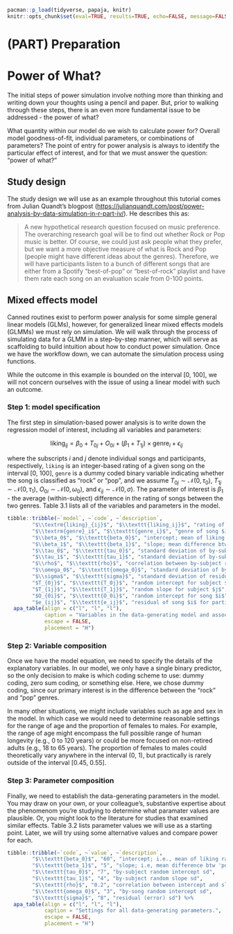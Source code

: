 
```r
pacman::p_load(tidyverse, papaja, knitr)
knitr::opts_chunk$set(eval=TRUE, results=TRUE, echo=FALSE, message=FALSE, warning=FALSE, error=FALSE, fig.height=5, fig.width=8, fig.path="figures/")
```

# (PART) Preparation {-}

# Power of What?

The initial steps of power simulation involve nothing more than thinking and writing down your thoughts using a pencil and paper. But, prior to walking through these steps, there is an even more fundamental issue to be addressed - the power of what?

What quantity within our model do we wish to calculate power for? Overall model goodness-of-fit, individual parameters, or combinations of parameters? The point of entry for power analysis is always to identify the particular effect of interest, and for that we must answer the question: "power of what?"

## Study design

The study design we will use as an example throughout this tutorial comes from Julian Quandt's blogpost (<https://julianquandt.com/post/power-analysis-by-data-simulation-in-r-part-iv/>). He describes this as:

> A new hypothetical research question focused on music preference. The overarching research goal will be to find out whether Rock or Pop music is better. Of course, we could just ask people what they prefer, but we want a more objective measure of what is Rock and Pop (people might have different ideas about the genres). Therefore, we will have participants listen to a bunch of different songs that are either from a Spotify "best-of-pop" or "best-of-rock" playlist and have them rate each song on an evaluation scale from 0-100 points. 

## Mixed effects model

Canned routines exist to perform power analysis for some simple general linear models (GLMs), however, for generalized linear mixed effects models (GLMMs) we must rely on simulation. We will walk through the process of simulating data for a GLMM in a step-by-step manner, which will serve as scaffolding to build intuition about how to conduct power simulation. Once we have the workflow down, we can automate the simulation process using functions. 

While the outcome in this example is bounded on the interval [0, 100], we will not concern ourselves with the issue of using a linear model with such an outcome. 


### Step 1: model specification

The first step in simulation-based power analysis is to write down the regression model of interest, including all variables and parameters:

$$
\textrm{liking}_{ij} = \beta_0 + T_{0j} + O_{0i} + (\beta_1 + T_{1j}) \times \textrm{genre}_i + \epsilon_{ij}
$$

where the subscripts $i$ and $j$ denote individual songs and participants, respectively, `liking` is an integer-based rating of a given song on the interval [0, 100], `genre` is a dummy coded binary variable indicating whether the song is classified as "rock" or "pop", and we assume $T_{0j} \sim \mathcal{N}(0, \tau_0)$, $T_{1j} \sim \mathcal{N}(0, \tau_1)$, $O_{0i} \sim \mathcal{N}(0, \omega_0)$, and $\epsilon_{ij} \sim \mathcal{N}(0, \sigma)$. The parameter of interest is $\beta_1$ - the average (within-subject) difference in the rating of songs between the two genres. Table 3.1 lists all of the variables and parameters in the model. 

```r
tibble::tribble(~`model`, ~`code`, ~`description`,
        "$\\textrm{liking}_{ij}$", "$\\texttt{liking_ij}$", "rating of song $i$ for participant $j$ on the interval [0, 100]",
        "$\\textrm{genre}_i$", "$\\texttt{genre_i}$", "genre of song $i$ (0='pop', 1='rock')",
        "$\\beta_0$", "$\\texttt{beta_0}$", "intercept; mean of liking rating for 'pop' genre",
        "$\\beta_1$", "$\\texttt{beta_1}$", "slope; mean difference btw 'pop' and 'rock' song ratings",
        "$\\tau_0$", "$\\texttt{tau_0}$", "standard deviation of by-subject random intercepts",
        "$\\tau_1$", "$\\texttt{tau_1}$", "standard deviation of by-subject random slopes",        
        "$\\rho$", "$\\texttt{rho}$", "correlation between by-subject random intercepts and slopes",
        "$\\omega_0$", "$\\texttt{omega_0}$", "standard deviation of by-song random intercepts",
        "$\\sigma$", "$\\texttt{sigma}$", "standard deviation of residuals",
        "$T_{0j}$", "$\\texttt{T_0j}$", "random intercept for subject $j$",
        "$T_{1j}$", "$\\texttt{T_1j}$", "random slope for subject $j$",
        "$O_{0i}$", "$\\texttt{O_0i}$", "random intercept for song $i$",
        "$e_{ij}$", "$\\texttt{e_ij}$", "residual of song $i$ for participant $j$") %>%
  apa_table(align = c("l", "l", "l"),
            caption = "Variables in the data-generating model and associated code-based names.",
            escape = FALSE,
            placement = "H")
```

### Step 2: Variable composition

Once we have the model equation, we need to specify the details of the explanatory variables. In our model, we only have a single binary predictor, so the only decision to make is which coding scheme to use: dummy coding, zero sum coding, or something else. Here, we chose dummy coding, since our primary interest is in the difference between the "rock" and "pop" genres. 

In many other situations, we might include variables such as age and sex in the model. In which case we would need to determine reasonable settings for the range of age and the proportion of females to males. For example, the range of age might encompass the full possible range of human longevity (e.g., 0 to 120 years) or could be more focused on non-retired adults (e.g., 18 to 65 years). The proportion of females to males could theoretically vary anywhere in the interval (0, 1), but practically is rarely outside of the interval [0.45, 0.55].

### Step 3: Parameter composition

Finally, we need to establish the data-generating parameters in the model. You may draw on your own, or your colleague's, substantive expertise about the phenomenom you're studying to determine what paramater values are plausible. Or, you might look to the literature for studies that examined similar effects. Table 3.2 lists parameter values we will use as a starting point. Later, we will try using some alternative values and compare power for each.

```r
tibble::tribble(~`code`, ~`value`, ~`description`,
        "$\\texttt{beta_0}$", "60", "intercept; i.e., mean of liking rating for 'pop' genre",
        "$\\texttt{beta_1}$", "5", "slope; i.e, mean difference btw 'pop' and 'rock' song ratings",
        "$\\texttt{tau_0}$", "7", "by-subject random intercept sd",
        "$\\texttt{tau_1}$", "4", "by-subject random slope sd",
        "$\\texttt{rho}$", "0.2", "correlation between intercept and slope",
        "$\\texttt{omega_0}$", "3", "by-song random intercept sd",
        "$\\texttt{sigma}$", "8", "residual (error) sd") %>%
  apa_table(align = c("l", "l", "l"),
            caption = "Settings for all data-generating parameters.",
            escape = FALSE,
            placement = "H")
```
